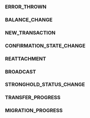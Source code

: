 

### ERROR_THROWN



### BALANCE_CHANGE



### NEW_TRANSACTION



### CONFIRMATION_STATE_CHANGE



### REATTACHMENT



### BROADCAST



### STRONGHOLD_STATUS_CHANGE



### TRANSFER_PROGRESS



### MIGRATION_PROGRESS


